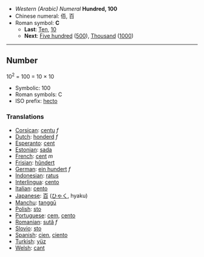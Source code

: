 *''Western (Arabic) Numeral'' '''Hundred, 100'''
*Chinese numeral: 佰, 百
*Roman symbol: '''C'''
**'''Last''': [[Ten]], [[10]]
**'''Next''': [[Five hundred]] ([[500]]), [[Thousand]] ([[1000]])

----

==Number==

10<sup>2</sup> = 100 = 10 &times; 10

*Symbolic: 100
*Roman symbols: C
*ISO prefix: [[hecto]]

===Translations===

*[[Corsican]]: [[centu]] ''f''
*[[Dutch]]: [[honderd]] ''f''
*[[Esperanto]]: [[cent]]
*[[Estonian]]: [[sada]]
*[[French]]: [[cent]] ''m''
*[[Frisian]]: [[hûndert]]
*[[German]]: [[ein hundert]] ''f''
*[[Indonesian]]: [[ratus]]
*[[Interlingua]]: [[cento]]
*[[Italian]]: [[cento]] '' ''
*[[Japanese]]: [[百]] ([[ひゃく]], hyaku)
*[[Manchu]]: [[tanggū]]
*[[Polish]]: [[sto]]
*[[Portuguese]]: [[cem]], [[cento]]
*[[Romanian]]: [[sută]] ''f''
*[[Slovio]]: [[sto]]
*[[Spanish]]: [[cien]], [[ciento]]
*[[Turkish]]: [[yüz]]
*[[Welsh]]: [[cant]]